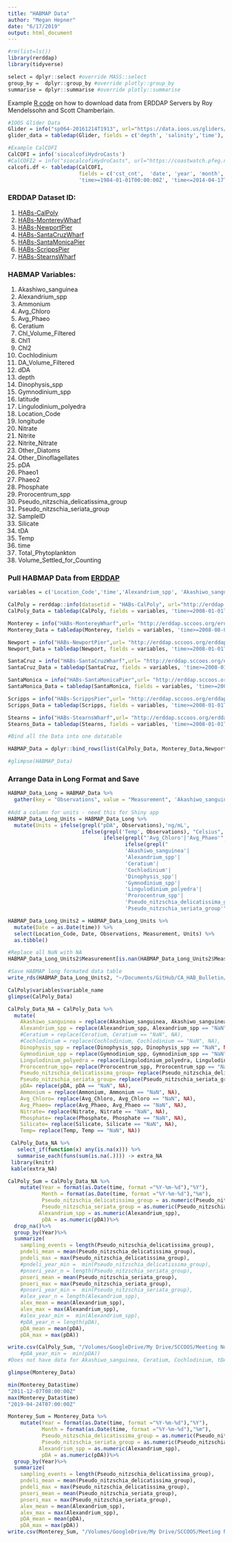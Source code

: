 ```yaml
---
title: "HABMAP Data"
author: "Megan Hepner"
date: "6/17/2019"
output: html_document
---
```


```r

#rm(list=ls()) 
library(rerddap)
library(tidyverse)

select = dplyr::select #override MASS::select 
group_by =  dplyr::group_by #override plotly::group_by
summarise = dplyr::summarise #override plotly::summarise

```

Example [R code](https://rmendels.github.io/Using_rerddap.nb.html) on how to download data from ERDDAP Servers by Roy Mendelssohn and Scott Chamberlain. 

```r

#IOOS Glider Data
Glider = info("sp064-20161214T1913", url="https://data.ioos.us/gliders/erddap/")
glider_data = tabledap(Glider, fields = c('depth', 'salinity','time'),'time>=2016-12-14', 'time<=2016-12-23', url='https://data.ioos.us/gliders/erddap/')

#Example CalCOFI 
CalCOFI = info('siocalcofiHydroCasts')
#CalCOFI2 = info("siocalcofiHydroCasts", url="https://coastwatch.pfeg.noaa.gov/erddap/") works with both methods 
calcofi.df <- tabledap(CalCOFI, 
                       fields = c('cst_cnt',  'date', 'year', 'month', 'julian_date', 'julian_day', 'rpt_line', 'rpt_sta', 'cruz_num', 'intchl', 'intc14', 'time'),
                       'time>=1984-01-01T00:00:00Z', 'time<=2014-04-17T05:35:00Z')

```

### ERDDAP Dataset ID:
1. [HABs-CalPoly](http://erddap.sccoos.org/erddap/tabledap/HABs-CalPoly.html)
2. [HABs-MontereyWharf](http://erddap.sccoos.org/erddap/tabledap/HABs-MontereyWharf.html)
3. [HABs-NewportPier](http://erddap.sccoos.org/erddap/tabledap/HABs-NewportPier.html) 
4. [HABs-SantaCruzWharf](http://erddap.sccoos.org/erddap/tabledap/HABs-SantaCruzWharf.html) 
5. [HABs-SantaMonicaPier](http://erddap.sccoos.org/erddap/tabledap/HABs-SantaMonicaPier.html)
6. [HABs-ScrippsPier](http://erddap.sccoos.org/erddap/tabledap/HABs-ScrippsPier.html) 
7. [HABs-StearnsWharf](http://erddap.sccoos.org/erddap/tabledap/HABs-StearnsWharf.html)

### HABMAP Variables: 
1. Akashiwo_sanguinea                        
2. Alexandrium_spp                             
3. Ammonium     
4. Avg_Chloro     
5. Avg_Phaeo     
6. Ceratium                      
7. Chl_Volume_Filtered     
8. Chl1   
9. Chl2   
10. Cochlodinium                          
11. DA_Volume_Filtered    
12. dDA                          
13. depth    
14. Dinophysis_spp    
15. Gymnodinium_spp       
16. latitude     
17. Lingulodinium_polyedra                     
18. Location_Code                           
19. longitude    
20. Nitrate   
21. Nitrite     
22. Nitrite_Nitrate   
23. Other_Diatoms                         
24. Other_Dinoflagellates                           
25. pDA                            
26. Phaeo1     
27. Phaeo2    
28. Phosphate    
29. Prorocentrum_spp                              
30. Pseudo_nitzschia_delicatissima_group                              
31. Pseudo_nitzschia_seriata_group                              
32. SampleID                               
33. Silicate     
34. tDA                           
35. Temp                          
36. time    
37. Total_Phytoplankton                           
38. Volume_Settled_for_Counting     

### Pull HABMAP Data from [ERDDAP](http://erddap.sccoos.org/erddap/) 

```r

variables = c('Location_Code','time','Alexandrium_spp', 'Akashiwo_sanguinea',"Cochlodinium", "Ceratium", 'Dinophysis_spp', 'Gymnodinium_spp', 'Lingulodinium_polyedra', 'Prorocentrum_spp','Pseudo_nitzschia_delicatissima_group','Pseudo_nitzschia_seriata_group','pDA',  'Ammonium','Avg_Chloro','Avg_Phaeo','Nitrate','Phosphate', 'Silicate', 'Temp')

CalPoly = rerddap::info(datasetid = "HABs-CalPoly", url="http://erddap.sccoos.org/erddap/")
CalPoly_Data = tabledap(CalPoly, fields = variables, 'time>=2008-01-01T00:00:00Z', 'time<=2050-04-17T05:35:00Z', url = "http://erddap.sccoos.org/erddap/")

Monterey = info("HABs-MontereyWharf",url= "http://erddap.sccoos.org/erddap/") 
Monterey_Data = tabledap(Monterey, fields = variables, 'time>=2008-08-01T00:00:00Z', 'time<=2050-04-17T05:35:00Z', url = "http://erddap.sccoos.org/erddap/")

Newport = info("HABs-NewportPier",url= "http://erddap.sccoos.org/erddap/") 
Newport_Data = tabledap(Newport, fields = variables, 'time>=2008-01-01T00:00:00Z', 'time<=2050-04-17T05:35:00Z', url = "http://erddap.sccoos.org/erddap/")

SantaCruz = info("HABs-SantaCruzWharf",url= "http://erddap.sccoos.org/erddap/") 
SantaCruz_Data = tabledap(SantaCruz, fields = variables, 'time>=2008-01-01T00:00:00Z', 'time<=2050-04-17T05:35:00Z', url = "http://erddap.sccoos.org/erddap/")

SantaMonica = info("HABs-SantaMonicaPier",url= "http://erddap.sccoos.org/erddap/")
SantaMonica_Data = tabledap(SantaMonica, fields = variables, 'time>=2008-01-01T00:00:00Z', 'time<=2050-04-17T05:35:00Z', url = "http://erddap.sccoos.org/erddap/")

Scripps = info("HABs-ScrippsPier",url= "http://erddap.sccoos.org/erddap/") 
Scripps_Data = tabledap(Scripps, fields = variables, 'time>=2008-01-01T00:00:00Z', 'time<=2050-04-17T05:35:00Z', url = "http://erddap.sccoos.org/erddap/")

Stearns = info("HABs-StearnsWharf",url= "http://erddap.sccoos.org/erddap/") 
Stearns_Data = tabledap(Stearns, fields = variables, 'time>=2008-01-01T00:00:00Z', 'time<=2050-04-17T05:35:00Z', url = "http://erddap.sccoos.org/erddap/")

#Bind all the Data into one datatable 

HABMAP_Data = dplyr::bind_rows(list(CalPoly_Data, Monterey_Data,Newport_Data,SantaCruz_Data,SantaMonica_Data,Stearns_Data,Scripps_Data)) #Scripps_Data

#glimpse(HABMAP_Data)

```

### Arrange Data in Long Format and Save 
```r

HABMAP_Data_Long = HABMAP_Data %>%   
  gather(key = "Observations", value = "Measurement", 'Akashiwo_sanguinea', 'Alexandrium_spp','Ceratium', 'Cochlodinium', 'Dinophysis_spp', 'Gymnodinium_spp', 'Lingulodinium_polyedra', 'Prorocentrum_spp','Pseudo_nitzschia_delicatissima_group','Pseudo_nitzschia_seriata_group','pDA', 'Ammonium','Avg_Chloro','Avg_Phaeo','Nitrate','Phosphate', 'Silicate', 'Temp')
         
#Add a column for units - need this for Shiny app 
HABMAP_Data_Long_Units = HABMAP_Data_Long %>% 
  mutate(Units = ifelse(grepl("pDA", Observations),'ng/mL',
                        ifelse(grepl('Temp', Observations), "Celsius",
                               ifelse(grepl("'Avg_Chloro'|'Avg_Phaeo'", Observations), "mg/m3",
                                      ifelse(grepl("
                                      'Akashiwo_sanguinea'|
                                      'Alexandrium_spp'|
                                      'Ceratium'|
                                      'Cochlodinium'|
                                      'Dinophysis_spp'|
                                      'Gymnodinium_spp'|
                                      'Lingulodinium_polyedra'|
                                      'Prorocentrum_spp'|
                                      'Pseudo_nitzschia_delicatissima_group'|
                                      'Pseudo_nitzschia_seriata_group'", Observations), "cells/L", "uM")))))

HABMAP_Data_Long_Units2 = HABMAP_Data_Long_Units %>%
  mutate(Date = as.Date(time)) %>%
  select(Location_Code, Date, Observations, Measurement, Units) %>%
  as.tibble()

#Replace all NaN with NA
HABMAP_Data_Long_Units2$Measurement[is.nan(HABMAP_Data_Long_Units2$Measurement)] = NA

#Save HABMAP long formated data table 
write_rds(HABMAP_Data_Long_Units2, "~/Documents/GitHub/CA_HAB_Bulletin/California_HAB/HABMAP_Data_Long_Units.rds")


```

```r

CalPoly$variables$variable_name
glimpse(CalPoly_Data)

CalPoly_Data_NA = CalPoly_Data %>%
  mutate(
    Akashiwo_sanguinea = replace(Akashiwo_sanguinea, Akashiwo_sanguinea == "NaN", NA),
    Alexandrium_spp = replace(Alexandrium_spp, Alexandrium_spp == "NaN", NA),
    #Ceratium = replace(Ceratium, Ceratium == "NaN", NA),
    #Cochlodinium = replace(Cochlodinium, Cochlodinium == "NaN", NA),
    Dinophysis_spp = replace(Dinophysis_spp, Dinophysis_spp == "NaN", NA),
    Gymnodinium_spp = replace(Gymnodinium_spp, Gymnodinium_spp == "NaN", NA),
    Lingulodinium_polyedra = replace(Lingulodinium_polyedra, Lingulodinium_polyedra == "NaN", NA),
    Prorocentrum_spp= replace(Prorocentrum_spp, Prorocentrum_spp == "NaN", NA),
    Pseudo_nitzschia_delicatissima_group= replace(Pseudo_nitzschia_delicatissima_group, Pseudo_nitzschia_delicatissima_group == "NaN", NA),
    Pseudo_nitzschia_seriata_group= replace(Pseudo_nitzschia_seriata_group, Pseudo_nitzschia_seriata_group == "NaN", NA),
    pDA= replace(pDA, pDA == "NaN", NA),
    Ammonium = replace(Ammonium, Ammonium == "NaN", NA),
    Avg_Chloro= replace(Avg_Chloro, Avg_Chloro == "NaN", NA),
    Avg_Phaeo= replace(Avg_Phaeo, Avg_Phaeo == "NaN", NA),
    Nitrate= replace(Nitrate, Nitrate == "NaN", NA),
    Phosphate= replace(Phosphate, Phosphate == "NaN", NA),
    Silicate= replace(Silicate, Silicate == "NaN", NA),
    Temp= replace(Temp, Temp == "NaN", NA))

 CalPoly_Data_NA %>% 
   select_if(function(x) any(is.na(x))) %>% 
   summarise_each(funs(sum(is.na(.)))) -> extra_NA
 library(knitr)
 kable(extra_NA)

CalPoly_Sum = CalPoly_Data_NA %>%
    mutate(Year = format(as.Date(time, format ="%Y-%m-%d"),"%Y"),
           Month = format(as.Date(time, format ="%Y-%m-%d"),"%m"),
           Pseudo_nitzschia_delicatissima_group = as.numeric(Pseudo_nitzschia_delicatissima_group),
           Pseudo_nitzschia_seriata_group = as.numeric(Pseudo_nitzschia_seriata_group),
          Alexandrium_spp = as.numeric(Alexandrium_spp),
           pDA = as.numeric(pDA))%>%
  drop_na()%>%
  group_by(Year)%>%
  summarize(
    sampling_events = length(Pseudo_nitzschia_delicatissima_group),
    pndeli_mean = mean(Pseudo_nitzschia_delicatissima_group),
    pndeli_max = max(Pseudo_nitzschia_delicatissima_group),
    #pndeli_year_min =  min(Pseudo_nitzschia_delicatissima_group),
    #pnseri_year_n = length(Pseudo_nitzschia_seriata_group),
    pnseri_mean = mean(Pseudo_nitzschia_seriata_group),
    pnseri_max = max(Pseudo_nitzschia_seriata_group),
    #pnseri_year_min =  min(Pseudo_nitzschia_seriata_group),
    #alex_year_n = length(Alexandrium_spp),
    alex_mean = mean(Alexandrium_spp),
    alex_max = max(Alexandrium_spp),
    #alex_year_min =  min(Alexandrium_spp),
    #pDA_year_n = length(pDA),
    pDA_mean = mean(pDA),
    pDA_max = max(pDA))

write.csv(CalPoly_Sum, "/Volumes/GoogleDrive/My Drive/SCCOOS/Meeting Notes and Agendas/2019_09_12_HABMAP Meeting/CalPoly_Sum.csv")
    #pDA_year_min =  min(pDA))
#Does not have data for Akashiwo_sanguinea, Ceratium, Cochlodinium, tDA

glimpse(Monterey_Data)

min(Monterey_Data$time)
"2011-12-07T08:00:00Z"
max(Monterey_Data$time)
"2019-04-24T07:00:00Z"

Monterey_Sum = Monterey_Data %>%
    mutate(Year = format(as.Date(time, format ="%Y-%m-%d"),"%Y"),
           Month = format(as.Date(time, format ="%Y-%m-%d"),"%m"),
           Pseudo_nitzschia_delicatissima_group = as.numeric(Pseudo_nitzschia_delicatissima_group),
           Pseudo_nitzschia_seriata_group = as.numeric(Pseudo_nitzschia_seriata_group),
          Alexandrium_spp = as.numeric(Alexandrium_spp),
           pDA = as.numeric(pDA))%>%
  group_by(Year)%>%
  summarize(
    sampling_events = length(Pseudo_nitzschia_delicatissima_group),
    pndeli_mean = mean(Pseudo_nitzschia_delicatissima_group),
    pndeli_max = max(Pseudo_nitzschia_delicatissima_group),
    pnseri_mean = mean(Pseudo_nitzschia_seriata_group),
    pnseri_max = max(Pseudo_nitzschia_seriata_group),
    alex_mean = mean(Alexandrium_spp),
    alex_max = max(Alexandrium_spp),
    pDA_mean = mean(pDA),
    pDA_max = max(pDA))
write.csv(Monterey_Sum, "/Volumes/GoogleDrive/My Drive/SCCOOS/Meeting Notes and Agendas/2019_09_12_HABMAP Meeting/Monterey_Sum.csv")

```
